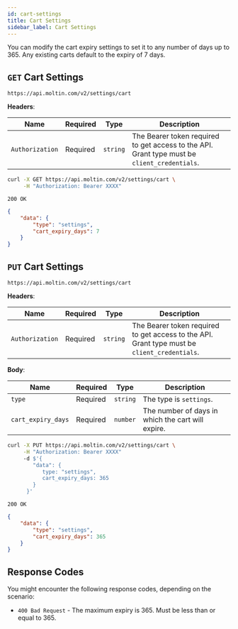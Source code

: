 ```yaml
---
id: cart-settings
title: Cart Settings
sidebar_label: Cart Settings
---
```


You can modify the cart expiry settings to set it to any number of days up to 365. Any existing carts default to the expiry of 7 days.

## `GET` Cart Settings

```http
https://api.moltin.com/v2/settings/cart
```

<!--DOCUSAURUS_CODE_TABS-->

<!-- Request -->

**Headers**:

| Name | Required | Type | Description |
| --- | --- | --- | --- |
| `Authorization` | Required | `string` | The Bearer token required to get access to the API. Grant type must be `client_credentials`. |

<!--END_DOCUSAURUS_CODE_TABS-->

<!--DOCUSAURUS_CODE_TABS-->

<!--cURL-->
```bash
curl -X GET https://api.moltin.com/v2/settings/cart \
     -H "Authorization: Bearer XXXX"
```

<!--END_DOCUSAURUS_CODE_TABS-->

<!--DOCUSAURUS_CODE_TABS-->

<!-- Response -->

`200 OK`


```json
{
    "data": {
        "type": "settings",
        "cart_expiry_days": 7
    }
}
```

<!--END_DOCUSAURUS_CODE_TABS-->

## `PUT` Cart Settings

```http
https://api.moltin.com/v2/settings/cart
```

<!--DOCUSAURUS_CODE_TABS-->

<!-- Request -->

**Headers**:

| Name | Required | Type | Description |
| --- | --- | --- | --- |
| `Authorization` | Required | `string` | The Bearer token required to get access to the API. Grant type must be `client_credentials`. |

**Body**:

| Name | Required | Type | Description |
| --- | --- | --- | --- |
| `type` | Required| `string` | The type is `settings`.|
| `cart_expiry_days` | Required | `number` | The number of days in which the cart will expire. |

<!--END_DOCUSAURUS_CODE_TABS-->

<!--DOCUSAURUS_CODE_TABS-->

<!--cURL-->

```bash
curl -X PUT https://api.moltin.com/v2/settings/cart \
     -H "Authorization: Bearer XXXX"
     -d $'{
        "data": {
           type: "settings",
           cart_expiry_days: 365
        }
      }'
```

<!--END_DOCUSAURUS_CODE_TABS-->

<!--DOCUSAURUS_CODE_TABS-->

<!-- Response -->

`200 OK`


```json
{
    "data": {
        "type": "settings",
        "cart_expiry_days": 365
    }
}
```

<!--END_DOCUSAURUS_CODE_TABS-->


## Response Codes

You might encounter the following response codes, depending on the scenario:

- `400 Bad Request` - The maximum expiry is 365. Must be less than or equal to 365.
